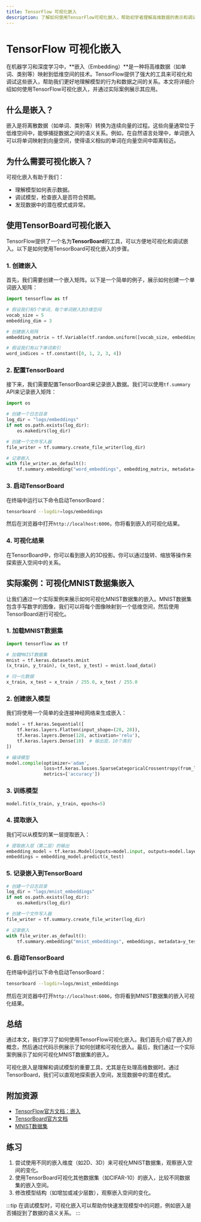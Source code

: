 ```yaml
---
title: TensorFlow 可视化嵌入
description: 了解如何使用TensorFlow可视化嵌入，帮助初学者理解高维数据的表示和调试模型。
---
```


# TensorFlow 可视化嵌入

在机器学习和深度学习中，**嵌入（Embedding）**是一种将高维数据（如单词、类别等）映射到低维空间的技术。TensorFlow提供了强大的工具来可视化和调试这些嵌入，帮助我们更好地理解模型的行为和数据之间的关系。本文将详细介绍如何使用TensorFlow可视化嵌入，并通过实际案例展示其应用。

## 什么是嵌入？

嵌入是将离散数据（如单词、类别等）转换为连续向量的过程。这些向量通常位于低维空间中，能够捕捉数据之间的语义关系。例如，在自然语言处理中，单词嵌入可以将单词映射到向量空间，使得语义相似的单词在向量空间中距离较近。

## 为什么需要可视化嵌入？

可视化嵌入有助于我们：
- 理解模型如何表示数据。
- 调试模型，检查嵌入是否符合预期。
- 发现数据中的潜在模式或异常。

## 使用TensorBoard可视化嵌入

TensorFlow提供了一个名为**TensorBoard**的工具，可以方便地可视化和调试嵌入。以下是如何使用TensorBoard可视化嵌入的步骤。

### 1. 创建嵌入

首先，我们需要创建一个嵌入矩阵。以下是一个简单的例子，展示如何创建一个单词嵌入矩阵：

```python
import tensorflow as tf

# 假设我们有5个单词，每个单词嵌入到3维空间
vocab_size = 5
embedding_dim = 3

# 创建嵌入矩阵
embedding_matrix = tf.Variable(tf.random.uniform([vocab_size, embedding_dim], -1.0, 1.0))

# 假设我们有以下单词索引
word_indices = tf.constant([0, 1, 2, 3, 4])
```

### 2. 配置TensorBoard

接下来，我们需要配置TensorBoard来记录嵌入数据。我们可以使用`tf.summary` API来记录嵌入矩阵：

```python
import os

# 创建一个日志目录
log_dir = "logs/embeddings"
if not os.path.exists(log_dir):
    os.makedirs(log_dir)

# 创建一个文件写入器
file_writer = tf.summary.create_file_writer(log_dir)

# 记录嵌入
with file_writer.as_default():
    tf.summary.embedding("word_embeddings", embedding_matrix, metadata=word_indices, step=0)
```

### 3. 启动TensorBoard

在终端中运行以下命令启动TensorBoard：

```bash
tensorboard --logdir=logs/embeddings
```

然后在浏览器中打开`http://localhost:6006`，你将看到嵌入的可视化结果。

### 4. 可视化结果

在TensorBoard中，你可以看到嵌入的3D投影。你可以通过旋转、缩放等操作来探索嵌入空间中的关系。

## 实际案例：可视化MNIST数据集嵌入

让我们通过一个实际案例来展示如何可视化MNIST数据集的嵌入。MNIST数据集包含手写数字的图像，我们可以将每个图像映射到一个低维空间，然后使用TensorBoard进行可视化。

### 1. 加载MNIST数据集

```python
import tensorflow as tf

# 加载MNIST数据集
mnist = tf.keras.datasets.mnist
(x_train, y_train), (x_test, y_test) = mnist.load_data()

# 归一化数据
x_train, x_test = x_train / 255.0, x_test / 255.0
```

### 2. 创建嵌入模型

我们将使用一个简单的全连接神经网络来生成嵌入：

```python
model = tf.keras.Sequential([
    tf.keras.layers.Flatten(input_shape=(28, 28)),
    tf.keras.layers.Dense(128, activation='relu'),
    tf.keras.layers.Dense(10)  # 输出层，10个类别
])

# 编译模型
model.compile(optimizer='adam',
              loss=tf.keras.losses.SparseCategoricalCrossentropy(from_logits=True),
              metrics=['accuracy'])
```

### 3. 训练模型

```python
model.fit(x_train, y_train, epochs=5)
```

### 4. 提取嵌入

我们可以从模型的某一层提取嵌入：

```python
# 提取嵌入层（第二层）的输出
embedding_model = tf.keras.Model(inputs=model.input, outputs=model.layers[1].output)
embeddings = embedding_model.predict(x_test)
```

### 5. 记录嵌入到TensorBoard

```python
# 创建一个日志目录
log_dir = "logs/mnist_embeddings"
if not os.path.exists(log_dir):
    os.makedirs(log_dir)

# 创建一个文件写入器
file_writer = tf.summary.create_file_writer(log_dir)

# 记录嵌入
with file_writer.as_default():
    tf.summary.embedding("mnist_embeddings", embeddings, metadata=y_test, step=0)
```

### 6. 启动TensorBoard

在终端中运行以下命令启动TensorBoard：

```bash
tensorboard --logdir=logs/mnist_embeddings
```

然后在浏览器中打开`http://localhost:6006`，你将看到MNIST数据集的嵌入可视化结果。

## 总结

通过本文，我们学习了如何使用TensorFlow可视化嵌入。我们首先介绍了嵌入的概念，然后通过代码示例展示了如何创建和可视化嵌入。最后，我们通过一个实际案例展示了如何可视化MNIST数据集的嵌入。

可视化嵌入是理解和调试模型的重要工具，尤其是在处理高维数据时。通过TensorBoard，我们可以直观地探索嵌入空间，发现数据中的潜在模式。

## 附加资源

- [TensorFlow官方文档：嵌入](https://www.tensorflow.org/guide/embedding)
- [TensorBoard官方文档](https://www.tensorflow.org/tensorboard)
- [MNIST数据集](http://yann.lecun.com/exdb/mnist/)

## 练习

1. 尝试使用不同的嵌入维度（如2D、3D）来可视化MNIST数据集，观察嵌入空间的变化。
2. 使用TensorBoard可视化其他数据集（如CIFAR-10）的嵌入，比较不同数据集的嵌入空间。
3. 修改模型结构（如增加或减少层数），观察嵌入空间的变化。

:::tip
在调试模型时，可视化嵌入可以帮助你快速发现模型中的问题，例如嵌入是否捕捉到了数据的语义关系。
:::